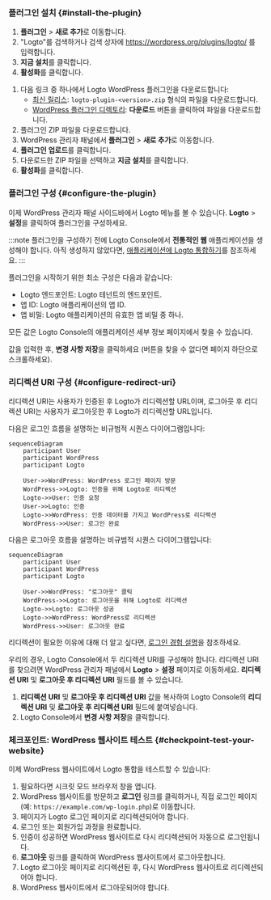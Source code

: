 
### 플러그인 설치 \{#install-the-plugin}

<Tabs>

<TabItem value="admin-panel" label="WordPress 관리자 패널에서">

1. **플러그인** > **새로 추가**로 이동합니다.
2. "Logto"를 검색하거나 검색 상자에 https://wordpress.org/plugins/logto/ 를 입력합니다.
3. **지금 설치**를 클릭합니다.
4. **활성화**를 클릭합니다.

</TabItem>

<TabItem value="upload" label="업로드에서">

1. 다음 링크 중 하나에서 Logto WordPress 플러그인을 다운로드합니다:
   - [최신 릴리스](https://github.com/logto-io/wordpress/releases): `logto-plugin-<version>.zip` 형식의 파일을 다운로드합니다.
   - [WordPress 플러그인 디렉토리](https://wordpress.org/plugins/logto/): **다운로드** 버튼을 클릭하여 파일을 다운로드합니다.
2. 플러그인 ZIP 파일을 다운로드합니다.
3. WordPress 관리자 패널에서 **플러그인** > **새로 추가**로 이동합니다.
4. **플러그인 업로드**를 클릭합니다.
5. 다운로드한 ZIP 파일을 선택하고 **지금 설치**를 클릭합니다.
6. **활성화**를 클릭합니다.

</TabItem>

</Tabs>

### 플러그인 구성 \{#configure-the-plugin}

이제 WordPress 관리자 패널 사이드바에서 Logto 메뉴를 볼 수 있습니다. **Logto** > **설정**을 클릭하여 플러그인을 구성하세요.

:::note
플러그인을 구성하기 전에 Logto Console에서 **전통적인 웹** 애플리케이션을 생성해야 합니다. 아직 생성하지 않았다면, [애플리케이션에 Logto 통합하기](/integrate-logto/integrate-logto-into-your-application)를 참조하세요.
:::

플러그인을 시작하기 위한 최소 구성은 다음과 같습니다:

- Logto 엔드포인트: Logto 테넌트의 엔드포인트.
- 앱 ID: Logto 애플리케이션의 앱 ID.
- 앱 비밀: Logto 애플리케이션의 유효한 앱 비밀 중 하나.

모든 값은 Logto Console의 애플리케이션 세부 정보 페이지에서 찾을 수 있습니다.

값을 입력한 후, **변경 사항 저장**을 클릭하세요 (버튼을 찾을 수 없다면 페이지 하단으로 스크롤하세요).

### 리디렉션 URI 구성 \{#configure-redirect-uri}

리디렉션 URI는 사용자가 인증된 후 Logto가 리디렉션할 URL이며, 로그아웃 후 리디렉션 URI는 사용자가 로그아웃한 후 Logto가 리디렉션할 URL입니다.

다음은 로그인 흐름을 설명하는 비규범적 시퀀스 다이어그램입니다:

```mermaid
sequenceDiagram
    participant User
    participant WordPress
    participant Logto

    User->>WordPress: WordPress 로그인 페이지 방문
    WordPress->>Logto: 인증을 위해 Logto로 리디렉션
    Logto->>User: 인증 요청
    User->>Logto: 인증
    Logto->>WordPress: 인증 데이터를 가지고 WordPress로 리디렉션
    WordPress->>User: 로그인 완료
```

다음은 로그아웃 흐름을 설명하는 비규범적 시퀀스 다이어그램입니다:

```mermaid
sequenceDiagram
    participant User
    participant WordPress
    participant Logto

    User->>WordPress: "로그아웃" 클릭
    WordPress->>Logto: 로그아웃을 위해 Logto로 리디렉션
    Logto->>Logto: 로그아웃 성공
    Logto->>WordPress: WordPress로 리디렉션
    WordPress->>User: 로그아웃 완료
```

리디렉션이 필요한 이유에 대해 더 알고 싶다면, [로그인 경험 설명](/concepts/sign-in-experience)을 참조하세요.

우리의 경우, Logto Console에서 두 리디렉션 URI를 구성해야 합니다. 리디렉션 URI를 찾으려면 WordPress 관리자 패널에서 **Logto** > **설정** 페이지로 이동하세요. **리디렉션 URI** 및 **로그아웃 후 리디렉션 URI** 필드를 볼 수 있습니다.

1. **리디렉션 URI** 및 **로그아웃 후 리디렉션 URI** 값을 복사하여 Logto Console의 **리디렉션 URI** 및 **로그아웃 후 리디렉션 URI** 필드에 붙여넣습니다.
2. Logto Console에서 **변경 사항 저장**을 클릭합니다.

### 체크포인트: WordPress 웹사이트 테스트 \{#checkpoint-test-your-website}

이제 WordPress 웹사이트에서 Logto 통합을 테스트할 수 있습니다:

1. 필요하다면 시크릿 모드 브라우저 창을 엽니다.
2. WordPress 웹사이트를 방문하고 **로그인** 링크를 클릭하거나, 직접 로그인 페이지 (예: `https://example.com/wp-login.php`)로 이동합니다.
3. 페이지가 Logto 로그인 페이지로 리디렉션되어야 합니다.
4. 로그인 또는 회원가입 과정을 완료합니다.
5. 인증이 성공하면 WordPress 웹사이트로 다시 리디렉션되어 자동으로 로그인됩니다.
6. **로그아웃** 링크를 클릭하여 WordPress 웹사이트에서 로그아웃합니다.
7. Logto 로그아웃 페이지로 리디렉션된 후, 다시 WordPress 웹사이트로 리디렉션되어야 합니다.
8. WordPress 웹사이트에서 로그아웃되어야 합니다.